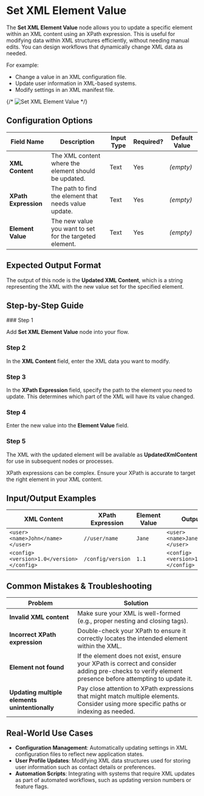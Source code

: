 
# Set XML Element Value

The **Set XML Element Value** node allows you to update a specific element within an XML content using an XPath expression. This is useful for modifying data within XML structures efficiently, without needing manual edits. You can design workflows that dynamically change XML data as needed.

For example:

- Change a value in an XML configuration file.
- Update user information in XML-based systems.
- Modify settings in an XML manifest file.

{/* ![Set XML Element Value](./set-xml-element-value.png) */}

## Configuration Options

| Field Name           | Description                                             | Input Type | Required? | Default Value |
| -------------------- | ------------------------------------------------------- | ---------- | --------- | ------------- |
| **XML Content**      | The XML content where the element should be updated.    | Text       | Yes       | _(empty)_     |
| **XPath Expression** | The path to find the element that needs value update.   | Text       | Yes       | _(empty)_     |
| **Element Value**    | The new value you want to set for the targeted element. | Text       | Yes       | _(empty)_     |

## Expected Output Format

The output of this node is the **Updated XML Content**, which is a string representing the XML with the new value set for the specified element.

## Step-by-Step Guide

<Steps>
### Step 1

Add **Set XML Element Value** node into your flow.

### Step 2

In the **XML Content** field, enter the XML data you want to modify.

### Step 3

In the **XPath Expression** field, specify the path to the element you need to update. This determines which part of the XML will have its value changed.

### Step 4

Enter the new value into the **Element Value** field.

### Step 5

The XML with the updated element will be available as **UpdatedXmlContent** for use in subsequent nodes or processes.

</Steps>

<Callout type="info" title="Tip">
  XPath expressions can be complex. Ensure your XPath is accurate to target the
  right element in your XML content.
</Callout>

## Input/Output Examples

| XML Content                               | XPath Expression  | Element Value | Output Value                              |
| ----------------------------------------- | ----------------- | ------------- | ----------------------------------------- |
| `<user><name>John</name></user>`          | `//user/name`     | `Jane`        | `<user><name>Jane</name></user>`          |
| `<config><version>1.0</version></config>` | `/config/version` | `1.1`         | `<config><version>1.1</version></config>` |

## Common Mistakes & Troubleshooting

| Problem                                        | Solution                                                                                                                                              |
| ---------------------------------------------- | ----------------------------------------------------------------------------------------------------------------------------------------------------- |
| **Invalid XML content**                        | Make sure your XML is well-formed (e.g., proper nesting and closing tags).                                                                            |
| **Incorrect XPath expression**                 | Double-check your XPath to ensure it correctly locates the intended element within the XML.                                                           |
| **Element not found**                          | If the element does not exist, ensure your XPath is correct and consider adding pre-checks to verify element presence before attempting to update it. |
| **Updating multiple elements unintentionally** | Pay close attention to XPath expressions that might match multiple elements. Consider using more specific paths or indexing as needed.                |

## Real-World Use Cases

- **Configuration Management**: Automatically updating settings in XML configuration files to reflect new application states.
- **User Profile Updates**: Modifying XML data structures used for storing user information such as contact details or preferences.
- **Automation Scripts**: Integrating with systems that require XML updates as part of automated workflows, such as updating version numbers or feature flags.
